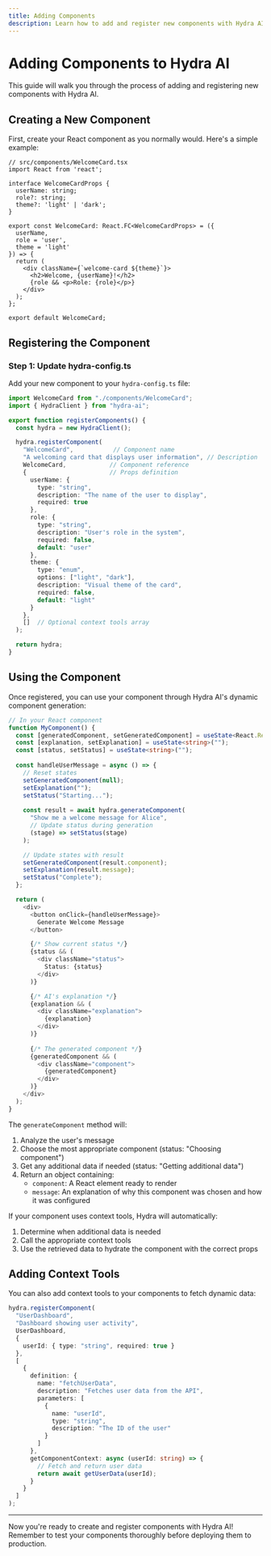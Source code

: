 ```yaml
---
title: Adding Components
description: Learn how to add and register new components with Hydra AI
---
```


# Adding Components to Hydra AI

This guide will walk you through the process of adding and registering new components with Hydra AI.

## Creating a New Component

First, create your React component as you normally would. Here's a simple example:
```tsx
// src/components/WelcomeCard.tsx
import React from 'react';

interface WelcomeCardProps {
  userName: string;
  role?: string;
  theme?: 'light' | 'dark';
}

export const WelcomeCard: React.FC<WelcomeCardProps> = ({ 
  userName, 
  role = 'user',
  theme = 'light' 
}) => {
  return (
    <div className={`welcome-card ${theme}`}>
      <h2>Welcome, {userName}!</h2>
      {role && <p>Role: {role}</p>}
    </div>
  );
};

export default WelcomeCard;
```

## Registering the Component

### Step 1: Update hydra-config.ts

Add your new component to your `hydra-config.ts` file:

```typescript
import WelcomeCard from "./components/WelcomeCard";
import { HydraClient } from "hydra-ai";

export function registerComponents() {
  const hydra = new HydraClient();

  hydra.registerComponent(
    "WelcomeCard",           // Component name
    "A welcoming card that displays user information", // Description
    WelcomeCard,            // Component reference
    {                       // Props definition
      userName: {
        type: "string",
        description: "The name of the user to display",
        required: true
      },
      role: {
        type: "string",
        description: "User's role in the system",
        required: false,
        default: "user"
      },
      theme: {
        type: "enum",
        options: ["light", "dark"],
        description: "Visual theme of the card",
        required: false,
        default: "light"
      }
    },
    []  // Optional context tools array
  );

  return hydra;
}
```

## Using the Component

Once registered, you can use your component through Hydra AI's dynamic component generation:

```typescript
// In your React component
function MyComponent() {
  const [generatedComponent, setGeneratedComponent] = useState<React.ReactElement | null>(null);
  const [explanation, setExplanation] = useState<string>("");
  const [status, setStatus] = useState<string>("");
  
  const handleUserMessage = async () => {
    // Reset states
    setGeneratedComponent(null);
    setExplanation("");
    setStatus("Starting...");
    
    const result = await hydra.generateComponent(
      "Show me a welcome message for Alice",
      // Update status during generation
      (stage) => setStatus(stage)
    );

    // Update states with result
    setGeneratedComponent(result.component);
    setExplanation(result.message);
    setStatus("Complete");
  };

  return (
    <div>
      <button onClick={handleUserMessage}>
        Generate Welcome Message
      </button>

      {/* Show current status */}
      {status && (
        <div className="status">
          Status: {status}
        </div>
      )}

      {/* AI's explanation */}
      {explanation && (
        <div className="explanation">
          {explanation}
        </div>
      )}
      
      {/* The generated component */}
      {generatedComponent && (
        <div className="component">
          {generatedComponent}
        </div>
      )}
    </div>
  );
}
```

The `generateComponent` method will:
1. Analyze the user's message
2. Choose the most appropriate component (status: "Choosing component")
3. Get any additional data if needed (status: "Getting additional data")
4. Return an object containing:
   - `component`: A React element ready to render
   - `message`: An explanation of why this component was chosen and how it was configured

If your component uses context tools, Hydra will automatically:
1. Determine when additional data is needed
2. Call the appropriate context tools
3. Use the retrieved data to hydrate the component with the correct props

## Adding Context Tools

You can also add context tools to your components to fetch dynamic data:
```typescript
hydra.registerComponent(
  "UserDashboard",
  "Dashboard showing user activity",
  UserDashboard,
  {
    userId: { type: "string", required: true }
  },
  [
    {
      definition: {
        name: "fetchUserData",
        description: "Fetches user data from the API",
        parameters: [
          {
            name: "userId",
            type: "string",
            description: "The ID of the user"
          }
        ]
      },
      getComponentContext: async (userId: string) => {
        // Fetch and return user data
        return await getUserData(userId);
      }
    }
  ]
);
```
---

Now you're ready to create and register components with Hydra AI! Remember to test your components thoroughly before deploying them to production. 
